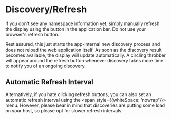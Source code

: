 
# <RefreshIcon className="icon"/> Discovery/Refresh

If you don't see any namespace information yet, simply manually refresh the
display using the &#32;<RefreshIcon className="icon"/> button in the application
bar. Do not use your browser's refresh button.

Rest assured, this just starts the app-internal new discovery process and does
not reload the web application itself. As soon as the discovery result becomes
available, the display will update automatically. A circling throbber will
appear around the &#32;<RefreshIcon className="icon"/> refresh button whenever
discovery takes more time to notify you of an ongoing discovery.

## Automatic Refresh Interval

Alternatively, if you hate clicking refresh buttons, you can also set an
automatic refresh interval using the &#32;<span style={{whiteSpace:
'nowrap'}}><SyncIcon className="icon"/><ExpandMoreIcon className="icon"/></span>
menu. However, please bear in mind that discoveries are putting some load on
your host, so please opt for slower refresh intervals.

